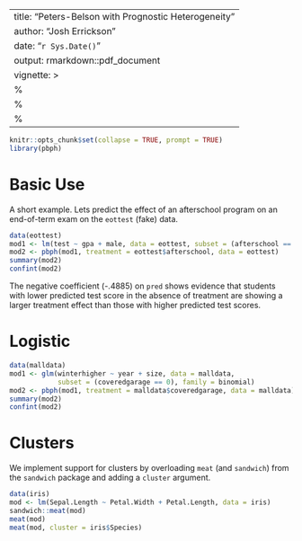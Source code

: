 
---
title: "Peters-Belson with Prognostic Heterogeneity"
author: "Josh Errickson"
date: "`r Sys.Date()`"
output: rmarkdown::pdf_document
vignette: >
  %\VignetteIndexEntry{Peters-Belson with Prognostic Heterogeneity}
  %\VignetteEngine{knitr::rmarkdown}
  %\VignetteEncoding{UTF-8}
---

```r
knitr::opts_chunk$set(collapse = TRUE, prompt = TRUE)
library(pbph)
```

# Basic Use

A short example. Lets predict the effect of an afterschool program on an end-of-term exam on the `eottest` (fake) data.

```r
data(eottest)
mod1 <- lm(test ~ gpa + male, data = eottest, subset = (afterschool == 0))
mod2 <- pbph(mod1, treatment = eottest$afterschool, data = eottest)
summary(mod2)
confint(mod2)
```

The negative coefficient (-.4885) on `pred` shows evidence that students with lower predicted test score in the absence of treatment are showing a larger treatment effect than those with higher predicted test scores.

# Logistic

```r
data(malldata)
mod1 <- glm(winterhigher ~ year + size, data = malldata, 
            subset = (coveredgarage == 0), family = binomial)
mod2 <- pbph(mod1, treatment = malldata$coveredgarage, data = malldata)
summary(mod2)
confint(mod2)
```


# Clusters

We implement support for clusters by overloading `meat` (and `sandwich`) from the `sandwich` package and adding a `cluster` argument.

```r
data(iris)
mod <- lm(Sepal.Length ~ Petal.Width + Petal.Length, data = iris)
sandwich::meat(mod)
meat(mod)
meat(mod, cluster = iris$Species)
```
